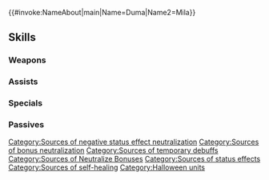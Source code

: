{{#invoke:NameAbout|main|Name=Duma|Name2=Mila}}{{HeroPage Tabs}}
{{Hero Infobox
|Name=Duma
|Title=Strength and Love
|WeaponType=Red Breath
|MoveType=Armored
|secondPerson=Mila
|Origin=Fire Emblem Echoes: Shadows of Valentia
|Gender=MF
|duo=Neutralizes any【Penalty】, restores 30 HP, and grants "neutralizes foe's bonuses (from skills like Fortify, Rally, etc.) during combat" for 1 turn to unit and allies within 5 rows and 5 columns centered on unit.<br><br>【Penalty】<br>All effects that last "on foe through its next action." Includes penalties inflicted by a skill like Panic or Threaten and negative status effects (preventing counterattacks, restricting movement, or the effects of a skill like Triangle Adept or Guard).
|Duel=200
|actorEN=Josh Petersdorf,Monica Rial
|actorJP=銀河万丈,榊原良子
|artist=DAI-XT.
|additionDate=October 5, 2022
|releaseDate=October 6, 2022
|cv1=2
|cv2=930100
|TagID=比翼ドーマ
|InternalID=857
|Properties=special,duo,hat,tiara
|description=The God of Strength and Goddess of Love who once divided Valentia between them now join in Askr's harvest festival together. They appear in Fire Emblem Echoes: Shadows of Valentia.
}}
{{Stats Page
|Lv1HP=19|Lv1ATK=13|Lv1SPD=4|Lv1DEF=10|Lv1RES=13
|GRHP=65|GRATK=75|GRSPD=35|GRDEF=70|GRRES=70
}}
==Skills==
===Weapons===
{{Weapons Table
|weapon1=Fire Breath
|weapon1Default=1
|weapon1Unlock=1
|weapon2=Fire Breath+
|weapon2Default=2
|weapon2Unlock=2
|weapon3=Flametongue
|weapon3Default=4
|weapon3Unlock=3
|weapon4=Ghostly Lanterns
|weapon4Default=5
|weapon4Unlock=5
}}
===Assists===
{{Assists Table}}
===Specials===
{{Specials Table
|special1=Night Sky
|special1Default=4
|special1Unlock=3
|special2=Glimmer
|special2Unlock=4
}}
===Passives===
{{Passives Table
|passiveA1=Distant Counter
|passiveA2=Distant Ferocity
|passiveA1Unlock=4
|passiveA2Unlock=5
|passiveB1=Dragon Wall 1
|passiveB2=Dragon Wall 2
|passiveB3=Dragon Wall 3
|passiveB1Unlock=1
|passiveB2Unlock=2
|passiveB3Unlock=4
|passiveC1=Woeful Upheaval
|passiveC1Unlock=5
}}
{{Heroes Navbox}}[[Category:Sources of negative status effect neutralization]][[Category:Sources of bonus neutralization]][[Category:Sources of temporary debuffs]][[Category:Sources of Neutralize Bonuses]][[Category:Sources of status effects]]
[[Category:Sources of self-healing]]
[[Category:Halloween units]]